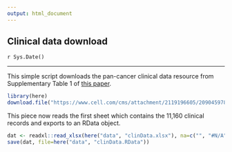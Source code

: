```yaml
---
output: html_document
---
```


## Clinical data download

`r Sys.Date()`

*** 

This simple script downloads the pan-cancer clinical data resource from Supplementary Table 1 of [this paper](https://www.cell.com/cell/fulltext/S0092-8674(18)30229-0).

```r
library(here)
download.file("https://www.cell.com/cms/attachment/2119196605/2090459781/mmc1.xlsx", here("data/clinData.xlsx"))
```

This piece now reads the first sheet which contains the 11,160 clinical records and exports to an RData object. 
```r
dat <- readxl::read_xlsx(here("data", "clinData.xlsx"), na=c("", "#N/A"), guess_max=2000)
save(dat, file=here("data", "clinData.RData"))
```